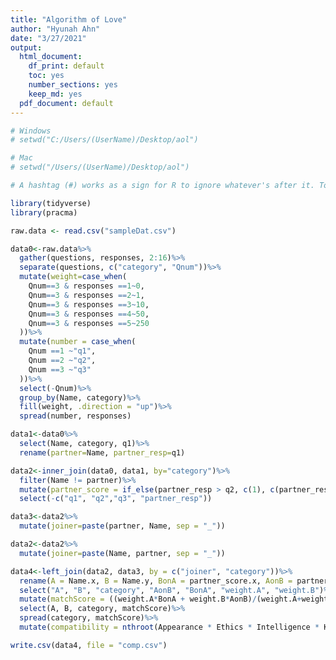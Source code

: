 ---
title: "Algorithm of Love"
author: "Hyunah Ahn"
date: "3/27/2021"
output:
  html_document: 
    df_print: default
    toc: yes
    number_sections: yes
    keep_md: yes
  pdf_document: default
---

```{r directory}
# Windows
# setwd("C:/Users/(UserName)/Desktop/aol") 

# Mac
# setwd("/Users/(UserName)/Desktop/aol")

# A hashtag (#) works as a sign for R to ignore whatever's after it. To execute either setwd command above, simply remove the hashtag in the begining of the line. But be sure to delete the hash tag only in one of the two lines. If you're a Windows user, delete the hash tag before the Windows command. If you're a Mac user, the one before the Mac command. 
```

```{r library}
library(tidyverse)
library(pracma)
```

```{r data}
raw.data <- read.csv("sampleDat.csv")
```

```{r }
data0<-raw.data%>%
  gather(questions, responses, 2:16)%>%
  separate(questions, c("category", "Qnum"))%>%
  mutate(weight=case_when(
    Qnum==3 & responses ==1~0,
    Qnum==3 & responses ==2~1,
    Qnum==3 & responses ==3~10,
    Qnum==3 & responses ==4~50,
    Qnum==3 & responses ==5~250
  ))%>%
  mutate(number = case_when(
    Qnum ==1 ~"q1",
    Qnum ==2 ~"q2",
    Qnum ==3 ~"q3"
  ))%>%
  select(-Qnum)%>%
  group_by(Name, category)%>%
  fill(weight, .direction = "up")%>%
  spread(number, responses)

data1<-data0%>%
  select(Name, category, q1)%>%
  rename(partner=Name, partner_resp=q1)

data2<-inner_join(data0, data1, by="category")%>%
  filter(Name != partner)%>%
  mutate(partner_score = if_else(partner_resp > q2, c(1), c(partner_resp/q2)))%>%
  select(-c("q1", "q2","q3", "partner_resp"))

data3<-data2%>% 
  mutate(joiner=paste(partner, Name, sep = "_"))

data2<-data2%>%
  mutate(joiner=paste(Name, partner, sep = "_"))

data4<-left_join(data2, data3, by = c("joiner", "category"))%>%
  rename(A = Name.x, B = Name.y, BonA = partner_score.x, AonB = partner_score.y, weight.A = weight.x, weight.B = weight.y)%>%
  select("A", "B", "category", "AonB", "BonA", "weight.A", "weight.B")%>%
  mutate(matchScore = ((weight.A*BonA + weight.B*AonB)/(weight.A+weight.B))*100)%>%
  select(A, B, category, matchScore)%>%
  spread(category, matchScore)%>%
  mutate(compatibility = nthroot(Appearance * Ethics * Intelligence * Kindness * Wealth, 5))

write.csv(data4, file = "comp.csv")
```
